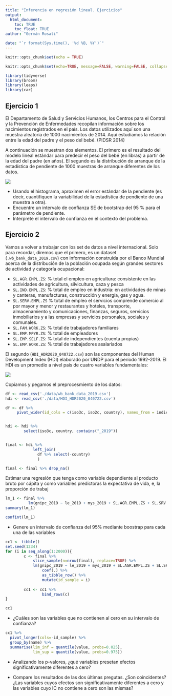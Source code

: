 ```yaml
---
title: "Inferencia en regresión lineal. Ejercicios"
output: 
  html_document:
    toc: TRUE
    toc_float: TRUE
author: "Germán Rosati"

date: "`r format(Sys.time(), '%d %B, %Y')`"
---
```


```r
knitr::opts_chunk$set(echo = TRUE)
```

```r
knitr::opts_chunk$set(echo=TRUE, message=FALSE, warning=FALSE, collapse=TRUE, highlight=TRUE, paged.print=FALSE, prompt=TRUE, strip.white=FALSE, tidy = TRUE)
```

```r
library(tidyverse)
library(broom)
library(leaps)
library(car)
```
## Ejercicio 1
El Departamento de Salud y Servicios Humanos, los Centros para el Control y la Prevención de Enfermedades recopilan información sobre los nacimientos registrados en el país. Los datos utilizados aquí son una muestra aleatoria de 1000 nacimientos de 2014. Aquí estudiamos la relación entre la edad del padre y el peso del bebé. (PIDSR 2014)

A continuación se muestran dos elementos. El primero es el resultado del modelo lineal estándar para predecir el peso del bebé (en libras) a partir de la edad del padre (en años). El segundo es la distribución de arranque de la estadística de pendiente de 1000 muestras de arranque diferentes de los datos.

![](./img/ex1.jpg)

- Usando el histograma, aproximen el error estándar de la pendiente (es decir, cuantifiquen la variabilidad de la estadística de pendiente de una muestra a otra).
- Encuentre un intervalo de confianza SE de bootstrap del 95 % para el parámetro de pendiente.
- Interprete el intervalo de confianza en el contexto del problema.

## Ejercicio 2
Vamos a volver a trabajar con los set de datos a nivel internacional. Solo para recordar, diremos que el primero, es un dataset (`.wb_bank_data_2019.csv`) con información construida por el Banco Mundial acerca de la distribución de la población ocupada según grandes sectores de actividad y categoría ocupacional:

- `SL.AGR.EMPL.ZS`: % total el empleo en agricultura: consistente en las actividades de agricultura, silvicultura, caza y pesca  
- `SL.IND.EMPL.ZS`: % total de empleo en industria:  en actividades de minas y canteras, manufacturas, construcción y energía, gas y agua.
- `SL.SERV.EMPL.ZS` % total de empleo el servicios comprende comercio al por mayor y menor y restaurantes y hoteles, transporte, almacenamiento y comunicaciones, finanzas, seguros, servicios inmobiliarios y a las empresas y servicios personales, sociales y comunales.
- `SL.FAM.WORK.ZS`: % total de trabajadores familiares
- `SL.EMP.MPYR.ZS`: % total de empleadores  
- `SL.EMP.SELF.ZS`: % total de independientes (cuenta propias)
- `SL.EMP.WORK.ZS`: % total de trabajadores asalariados


El segundo (`HDI_HDR2020_040722.csv`) son las componentes del Human Development Index (HDI) elaborado por UNDP para el período 1992-2019. El HDI es un promedio a nivel país de cuatro variables fundamentales:

![](./img/hdiRoadMap.png)

Copiamos y pegamos el preprocesmiento de los datos:
```r
df <- read_csv('./data/wb_bank_data_2019.csv')
hdi <- read_csv('./data/HDI_HDR2020_040722.csv')

df <- df %>%
     pivot_wider(id_cols = c(iso3c, iso2c, country), names_from = indicatorID, values_from = value)


hdi <- hdi %>%
        select(iso3c, country, contains("_2019"))


final <- hdi %>%
            left_join(
              df %>% select(-country)
              )

final <- final %>% drop_na()

```

Estimar una regresión que tenga como variable dependiente al producto bruto por cápita y como variables predictoras la expectativa de vida, e, la proporción de trabaj

```r
lm_1 <- final %>%
          lm(gnipc_2019 ~ le_2019 + mys_2019 + SL.AGR.EMPL.ZS + SL.SRV.EMPL.ZS + SL.EMP.WORK.ZS, data = .)
summary(lm_1)
```

```r
confint(lm_1)
```



- Genere un intervalo de confianza del 95% mediante boostrap para cada una de las variables 
```r
cc1 <- tibble()
set.seed(1234)
for (i in seq_along(1:2000)){
        c <- final %>%
            slice_sample(n=nrow(final), replace=TRUE) %>%
            lm(gnipc_2019 ~ le_2019 + mys_2019 + SL.AGR.EMPL.ZS + SL.SRV.EMPL.ZS + SL.EMP.WORK.ZS, data = .) %>%
                coef(.) %>%
                as_tibble_row() %>%
                mutate(id_sample = i)
        
        cc1 <- cc1 %>%
                bind_rows(c)
}
```

```r
cc1
```


- ¿Cuáles son las variables que no contienen al cero en su intervalo de confianza? 
```r
cc1 %>%
  pivot_longer(cols=-id_sample) %>%
  group_by(name) %>%
  summarise(lim_inf = quantile(value, probs=0.025),
            lim_sup = quantile(value, probs=0.975))
```

- Analizando los p-valores, ¿qué variables presetan efectos significativamente diferentes a cero?

- Compare los resultados de las dos últimas pregutas. ¿Son coincidentes? ¿Las variables cuyos efectos son significativamente diferentes a cero y las variables cuyo IC no contiene a cero son las mismas?

